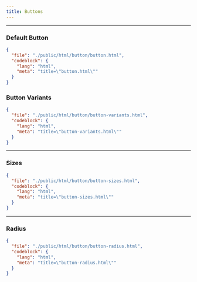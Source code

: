 ```yaml
---
title: Buttons
---
```



---

### Default Button

<CodePreviewer src="/html/button/button.html" />

```json doc-gen:file
{
  "file": "./public/html/button/button.html",
  "codeblock": {
    "lang": "html",
    "meta": "title=\"button.html\""
  }
}
```

### Button Variants

<CodePreviewer src="/html/button/button-variants.html" />

```json doc-gen:file
{
  "file": "./public/html/button/button-variants.html",
  "codeblock": {
    "lang": "html",
    "meta": "title=\"button-variants.html\""
  }
}
```

---

### Sizes

<CodePreviewer src="/html/button/button-sizes.html" />

```json doc-gen:file
{
  "file": "./public/html/button/button-sizes.html",
  "codeblock": {
    "lang": "html",
    "meta": "title=\"button-sizes.html\""
  }
}
```

---

### Radius

<CodePreviewer src="/html/button/button-radius.html" />

```json doc-gen:file
{
  "file": "./public/html/button/button-radius.html",
  "codeblock": {
    "lang": "html",
    "meta": "title=\"button-radius.html\""
  }
}
```
